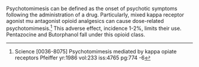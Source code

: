 Psychotomimesis can be defined as the onset of psychotic symptoms following the administration of a drug.  Particularly, mixed kappa receptor agonist mu antagonist opioid analgesics can cause dose-related psychotomimesis.<ref>Science [0036-8075] Psychotomimesis mediated by kappa opiate receptors Pfeiffer yr:1986 vol:233 iss:4765 pg:774 -6</ref>  This adverse effect, incidence 1-2%, limits their use.  Pentazocine and Butorphanol fall under this opioid class.